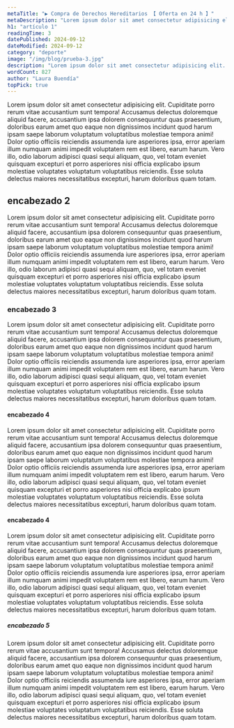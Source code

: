 ```yaml
---
metaTitle: "▶ Compra de Derechos Hereditarios 【 Oferta en 24 h 】"
metaDescription: "Lorem ipsum dolor sit amet consectetur adipisicing elit. Cupiditate porro rerum vitae accusantium sunt tempora! Accusamus delectus doloremque"
h1: "artículo 1"
readingTime: 3
datePublished: 2024-09-12
dateModified: 2024-09-12
category: "deporte"
image: "/img/blog/prueba-3.jpg"
description: "Lorem ipsum dolor sit amet consectetur adipisicing elit. Cupiditate porro rerum vitae accusantium sunt tempora! Accusamus delectus doloremque."
wordCount: 827
author: "Laura Buendía"
topPick: true
---
```


Lorem ipsum dolor sit amet consectetur adipisicing elit. Cupiditate porro rerum vitae accusantium sunt tempora! Accusamus delectus doloremque aliquid facere, accusantium ipsa dolorem consequuntur quas praesentium, doloribus earum amet quo eaque non dignissimos incidunt quod harum ipsam saepe laborum voluptatum voluptatibus molestiae tempora animi! Dolor optio officiis reiciendis assumenda iure asperiores ipsa, error aperiam illum numquam animi impedit voluptatem rem est libero, earum harum. Vero illo, odio laborum adipisci quasi sequi aliquam, quo, vel totam eveniet quisquam excepturi et porro asperiores nisi officia explicabo ipsum molestiae voluptates voluptatum voluptatibus reiciendis. Esse soluta delectus maiores necessitatibus excepturi, harum doloribus quam totam.

## encabezado 2

Lorem ipsum dolor sit amet consectetur adipisicing elit. Cupiditate porro rerum vitae accusantium sunt tempora! Accusamus delectus doloremque aliquid facere, accusantium ipsa dolorem consequuntur quas praesentium, doloribus earum amet quo eaque non dignissimos incidunt quod harum ipsam saepe laborum voluptatum voluptatibus molestiae tempora animi! Dolor optio officiis reiciendis assumenda iure asperiores ipsa, error aperiam illum numquam animi impedit voluptatem rem est libero, earum harum. Vero illo, odio laborum adipisci quasi sequi aliquam, quo, vel totam eveniet quisquam excepturi et porro asperiores nisi officia explicabo ipsum molestiae voluptates voluptatum voluptatibus reiciendis. Esse soluta delectus maiores necessitatibus excepturi, harum doloribus quam totam.

### encabezado 3

Lorem ipsum dolor sit amet consectetur adipisicing elit. Cupiditate porro rerum vitae accusantium sunt tempora! Accusamus delectus doloremque aliquid facere, accusantium ipsa dolorem consequuntur quas praesentium, doloribus earum amet quo eaque non dignissimos incidunt quod harum ipsam saepe laborum voluptatum voluptatibus molestiae tempora animi! Dolor optio officiis reiciendis assumenda iure asperiores ipsa, error aperiam illum numquam animi impedit voluptatem rem est libero, earum harum. Vero illo, odio laborum adipisci quasi sequi aliquam, quo, vel totam eveniet quisquam excepturi et porro asperiores nisi officia explicabo ipsum molestiae voluptates voluptatum voluptatibus reiciendis. Esse soluta delectus maiores necessitatibus excepturi, harum doloribus quam totam.

#### encabezado 4

Lorem ipsum dolor sit amet consectetur adipisicing elit. Cupiditate porro rerum vitae accusantium sunt tempora! Accusamus delectus doloremque aliquid facere, accusantium ipsa dolorem consequuntur quas praesentium, doloribus earum amet quo eaque non dignissimos incidunt quod harum ipsam saepe laborum voluptatum voluptatibus molestiae tempora animi! Dolor optio officiis reiciendis assumenda iure asperiores ipsa, error aperiam illum numquam animi impedit voluptatem rem est libero, earum harum. Vero illo, odio laborum adipisci quasi sequi aliquam, quo, vel totam eveniet quisquam excepturi et porro asperiores nisi officia explicabo ipsum molestiae voluptates voluptatum voluptatibus reiciendis. Esse soluta delectus maiores necessitatibus excepturi, harum doloribus quam totam.

#### encabezado 4

Lorem ipsum dolor sit amet consectetur adipisicing elit. Cupiditate porro rerum vitae accusantium sunt tempora! Accusamus delectus doloremque aliquid facere, accusantium ipsa dolorem consequuntur quas praesentium, doloribus earum amet quo eaque non dignissimos incidunt quod harum ipsam saepe laborum voluptatum voluptatibus molestiae tempora animi! Dolor optio officiis reiciendis assumenda iure asperiores ipsa, error aperiam illum numquam animi impedit voluptatem rem est libero, earum harum. Vero illo, odio laborum adipisci quasi sequi aliquam, quo, vel totam eveniet quisquam excepturi et porro asperiores nisi officia explicabo ipsum molestiae voluptates voluptatum voluptatibus reiciendis. Esse soluta delectus maiores necessitatibus excepturi, harum doloribus quam totam.

##### encabezado 5

Lorem ipsum dolor sit amet consectetur adipisicing elit. Cupiditate porro rerum vitae accusantium sunt tempora! Accusamus delectus doloremque aliquid facere, accusantium ipsa dolorem consequuntur quas praesentium, doloribus earum amet quo eaque non dignissimos incidunt quod harum ipsam saepe laborum voluptatum voluptatibus molestiae tempora animi! Dolor optio officiis reiciendis assumenda iure asperiores ipsa, error aperiam illum numquam animi impedit voluptatem rem est libero, earum harum. Vero illo, odio laborum adipisci quasi sequi aliquam, quo, vel totam eveniet quisquam excepturi et porro asperiores nisi officia explicabo ipsum molestiae voluptates voluptatum voluptatibus reiciendis. Esse soluta delectus maiores necessitatibus excepturi, harum doloribus quam totam.
